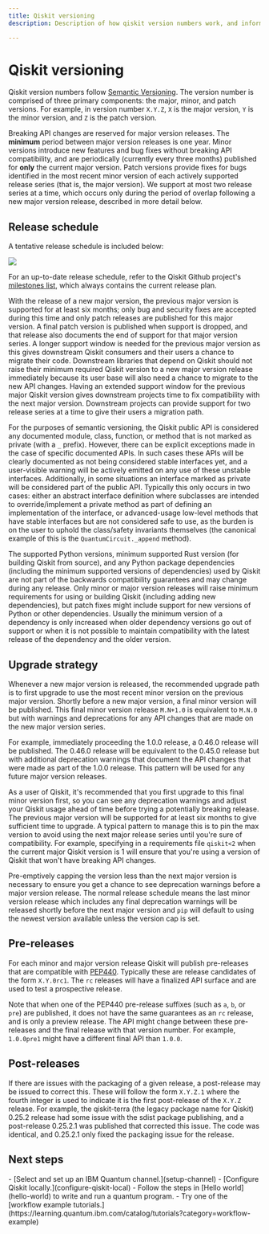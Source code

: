 ```yaml
---
title: Qiskit versioning
description: Description of how qiskit version numbers work, and information about release schedules, upgrade strategy, pre-releases, and post-releases

---
```


# Qiskit versioning

Qiskit version numbers follow [Semantic Versioning](https://semver.org/).
The version number is comprised of three primary components: the major, minor, and
patch versions. For example, in version number `X.Y.Z`, `X` is the major version,
`Y` is the minor version, and `Z` is the patch version.

Breaking API changes are reserved for major version releases. The **minimum**
period between major version releases is one year. Minor versions introduce
new features and bug fixes without breaking API compatibility, and are
periodically (currently every three months) published for **only** the
current major version. Patch versions provide fixes for bugs identified in
the most recent minor version of each actively supported release series (that is, the 
major version). We support at most two release series at a time, which occurs
only during the period of overlap following a new major version release,
described in more detail below.

## Release schedule

A tentative release schedule is included below:

![](/images/start/qiskit-versioning/release_schedule.png)

For an up-to-date release schedule, refer to the Qiskit Github project's
[milestones list](https://github.com/Qiskit/qiskit/milestones), which always contains the current release plan.

With the release of a new major version, the previous major version is supported
for at least six months; only bug and security fixes are accepted during this time and only patch releases are published for this major version. A final
patch version is published when support is dropped, and that release 
also documents the end of support for that major version series. A longer
support window is needed for the previous major version as this gives downstream
Qiskit consumers and their users a chance to migrate their code.
Downstream libraries that 
depend on Qiskit should not raise their minimum required Qiskit version to a new
major version release immediately because its user base will also need a chance
to migrate to the new API changes. Having an extended support window
for the previous major Qiskit version gives downstream projects time to fix
compatibility with the next major version. Downstream projects can provide
support for two release series at a time to give their users a migration path.

For the purposes of semantic versioning, the Qiskit public API is considered
any documented module, class, function, or method that is not marked as private
(with a `_` prefix). However, there can be explicit exceptions made in the case
of specific documented APIs. In such cases these APIs will be clearly documented
as not being considered stable interfaces yet, and a user-visible warning will be
actively emitted on any use of these unstable interfaces. Additionally, in some
situations an interface marked as private will be considered part of the public
API. Typically this only occurs in two cases: either an abstract interface
definition where subclasses are intended to override/implement a private method
as part of defining an implementation of the interface, or advanced-usage
low-level methods that have stable interfaces but are not considered safe to use,
as the burden is on the user to uphold the class/safety invariants themselves
(the canonical example of this is the `QuantumCircuit._append` method).

The supported Python versions, minimum supported Rust version (for building
Qiskit from source), and any Python package dependencies (including the minimum
supported versions of dependencies) used by Qiskit are not part of the backwards
compatibility guarantees and may change during any release. Only minor or major
version releases will raise minimum requirements for using or building Qiskit
(including adding new dependencies), but patch fixes might include support for
new versions of Python or other dependencies. Usually the minimum version of a
dependency is only increased when older dependency versions go out of support or
when it is not possible to maintain compatibility with the latest release of the
dependency and the older version.

## Upgrade strategy

Whenever a new major version is released, the recommended upgrade path
is to first upgrade to use the most recent minor version on the previous major
version. Shortly before a new major version, a final minor version will
be published. This final minor version release `M.N+1.0` is equivalent to
`M.N.0` but with warnings and deprecations for any API changes that are
made on the new major version series.

For example, immediately proceeding the 1.0.0 release, a 0.46.0 release will be
published. The 0.46.0 release will be equivalent to the 0.45.0 release but with
additional deprecation warnings that document the API changes that were made as
part of the 1.0.0 release. This pattern will be used for any future major
version releases.

As a user of Qiskit, it's recommended that you first upgrade to this final minor
version first, so you can see any deprecation warnings and adjust your Qiskit
usage ahead of time before trying a potentially breaking release. The previous
major version will be supported for at least six months to give sufficient time
to upgrade. A typical pattern to manage this is to pin the max version to
avoid using the next major release series until you're sure of compatibility.
For example, specifying in a requirements file `qiskit<2` when the current
major Qiskit version is 1 will ensure that you're using a version of Qiskit
that won't have breaking API changes.

Pre-emptively capping the version less than the next major version is necessary
to ensure you get a chance to see deprecation warnings before a
major version release. The normal release schedule means the last minor
version release which includes any final deprecation warnings will be released
shortly before the next major version and `pip` will default to using
the newest version available unless the version cap is set.

## Pre-releases

For each minor and major version release Qiskit will publish pre-releases that
are compatible with [PEP440](https://peps.python.org/pep-0440/). Typically
these are release candidates of the form `X.Y.0rc1`. The `rc` releases
will have a finalized API surface and are used to test a prospective release.

Note that when one of the PEP440 pre-release suffixes (such as `a`, `b`, or `pre`) are
published, it does not have the same guarantees as an `rc` release, and is
only a preview release. The API might change between these pre-releases
and the final release with that version number. For example, `1.0.0pre1` might have
a different final API than `1.0.0`.

## Post-releases

If there are issues with the packaging of a given release, a post-release may be
issued to correct this. These will follow the form `X.Y.Z.1` where the fourth
integer is used to indicate it is the first post-release of the `X.Y.Z` release.
For example, the qiskit-terra (the legacy package name for Qiskit) 0.25.2
release had some issue with the sdist package publishing, and a post-release
0.25.2.1 was published that corrected this issue. The code was identical, and
0.25.2.1 only fixed the packaging issue for the release.


## Next steps

<Admonition type="tip" title="Recommendations">
  -  [Select and set up an IBM Quantum channel.](setup-channel)
  -  [Configure Qiskit locally.](configure-qiskit-local)
  -  Follow the steps in [Hello world](hello-world) to write and run a quantum program.
  -  Try one of the [workflow example tutorials.](https://learning.quantum.ibm.com/catalog/tutorials?category=workflow-example)
</Admonition>

